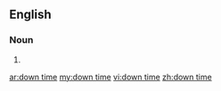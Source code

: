 {{also|downtime|down-time}}
==English==

===Noun===
{{en-noun}}

# {{alternative spelling of|downtime|lang=en}}

[[ar:down time]]
[[my:down time]]
[[vi:down time]]
[[zh:down time]]